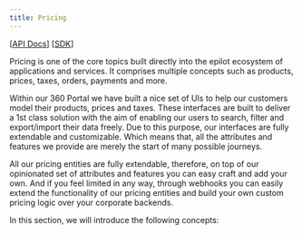 ```yaml
---
title: Pricing
---
```


<head>
  <meta property="og:title" content="epilot | Dev Portal | 360 Pricing" />
  <meta property="og:description" content="Pricing is one of the core topics built directly into the epilot ecosystem of applications and services. It comprises multiple concepts such as products, prices, taxes, orders, payments and more. Within our 360 Portal we have built a nice set of UIs to help our customers model their products, prices and taxes. These interfaces are built to deliver a 1st class solution with the aim of enabling our users to search, filter and export/import their data freely." />
  <meta property="description" content="Pricing is one of the core topics built directly into the epilot ecosystem of applications and services. It comprises multiple concepts such as products, prices, taxes, orders, payments and more. Within our 360 Portal we have built a nice set of UIs to help our customers model their products, prices and taxes. These interfaces are built to deliver a 1st class solution with the aim of enabling our users to search, filter and export/import their data freely." />
  <meta property="og:image" content="https://0bec-2001-818-e88a-6e00-e1ed-e8b4-3066-6215.ngrok.io/img/pricing-overview.png" />
  <meta charSet="utf-8" />
  <title>epilot | Dev Portal | 360 Pricing</title>
</head>

[[API Docs](/api/pricing)] [[SDK](https://www.npmjs.com/package/@epilot/pricing-client)]

Pricing is one of the core topics built directly into the epilot ecosystem of applications and services. It comprises multiple concepts such as products, prices, taxes, orders, payments and more.

Within our 360 Portal we have built a nice set of UIs to help our customers model their products, prices and taxes. These interfaces are built to deliver a 1st class solution with the aim of enabling our users to search, filter and export/import their data freely. Due to this purpose, our interfaces are fully extendable and customizable. Which means that, all the attributes and features we provide are merely the start of many possible journeys.

All our pricing entities are fully extendable, therefore, on top of our opinionated set of attributes and features you can easy craft and add your own. And if you feel limited in any way, through webhooks you can easily extend the functionality of our pricing entities and build your own custom pricing logic over your corporate backends.


In this section, we will introduce the following concepts:

<DocCardList items={useCurrentSidebarCategory().items}/>
